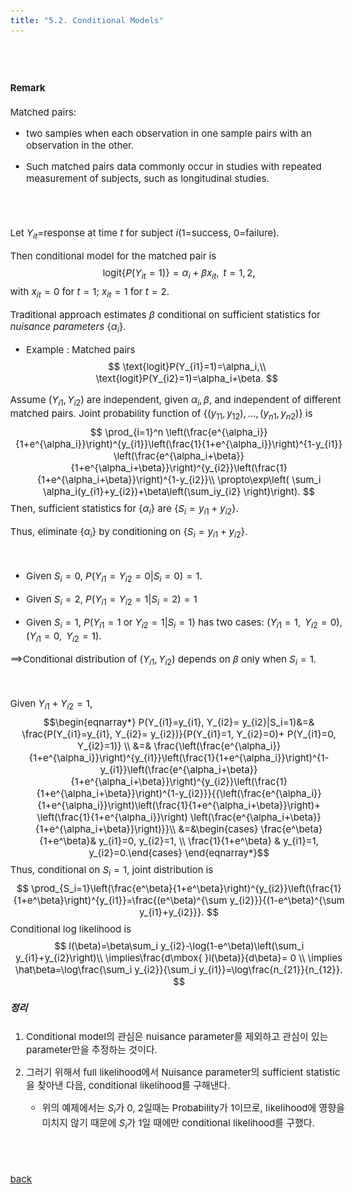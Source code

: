 ---
title: "5.2. Conditional Models"
---
 
<style type="text/css">
  body, td {
    font-size: 15px;
  }
pre {
  font-size: 15px
}
</style>

<br>
<br>

#### Remark
Matched pairs:

  * two samples when each observation in one sample pairs with an observation in the other.
  
  * Such matched pairs data commonly occur in studies with repeated measurement of subjects, such as longitudinal studies.

<br>
<br>

Let $Y_{it}=$response at time $t$ for subject $i$(1=success, 0=failure).

Then conditional model for the matched pair is 
$$
\text{logit}\{P(Y_{it}=1)\}=\alpha_i+\beta x_{it},\mbox{ }\mbox{ }t=1,2,
$$
with $x_{it}=0$ for $t=1$; $x_{it}=1$ for $t=2$.


Traditional approach estimates $\beta$ conditional on sufficient statistics for *nuisance parameters* $\{\alpha_i\}$.
   
   
   * Example : Matched pairs
   $$
   \text{logit}P(Y_{i1}=1)=\alpha_i,\\
   \text{logit}P(Y_{i2}=1)=\alpha_i+\beta.
   $$

Assume $(Y_{i1},Y_{i2})$ are independent, given $\alpha_i,\beta$, and independent of different matched pairs. Joint probability function of $\{(y_{11}, y_{12}),\ldots,(y_{n1},y_{n2})\}$ is
$$
\prod_{i=1}^n \left(\frac{e^{\alpha_i}}{1+e^{\alpha_i}}\right)^{y_{i1}}\left(\frac{1}{1+e^{\alpha_i}}\right)^{1-y_{i1}}  \left(\frac{e^{\alpha_i+\beta}}{1+e^{\alpha_i+\beta}}\right)^{y_{i2}}\left(\frac{1}{1+e^{\alpha_i+\beta}}\right)^{1-y_{i2}}\\
\propto\exp\left( \sum_i \alpha_i(y_{i1}+y_{i2})+\beta\left(\sum_iy_{i2} \right)\right).
$$
Then, sufficient statistics for $\{\alpha_i\}$ are $\{S_i= y_{i1}+y_{i2}\}$.

Thus, eliminate $\{\alpha_i\}$ by conditioning on $\{S_i= y_{i1}+y_{i2}\}$.

<br>

  * Given $S_i=0$, $P(Y_{i1}=Y_{i2}= 0|S_i=0)=1$.
  
  * Given $S_i=2$, $P(Y_{i1}=Y_{i2}= 1|S_i=2)=1$
  
  * Given $S_i=1$, $P(Y_{i1}= 1 \mbox{ or } Y_{i2}= 1|S_i=1)$ has two cases: $(Y_{i1}= 1, \mbox{ } Y_{i2}= 0)$, $(Y_{i1}= 0, \mbox{ } Y_{i2}= 1)$.
  
  $\implies$Conditional distribution of $(Y_{i1}, Y_{i2})$ depends on $\beta$ only when $S_i=1$.

<br>

Given $Y_{i1}+Y_{i2}= 1$, 
$$\begin{eqnarray*}
P(Y_{i1}=y_{i1}, Y_{i2}= y_{i2}|S_i=1)&=& \frac{P(Y_{i1}=y_{i1}, Y_{i2}= y_{i2})}{P(Y_{i1}=1, Y_{i2}=0)+ P(Y_{i1}=0, Y_{i2}=1)}  \\
&=& 
\frac{\left(\frac{e^{\alpha_i}}{1+e^{\alpha_i}}\right)^{y_{i1}}\left(\frac{1}{1+e^{\alpha_i}}\right)^{1-y_{i1}}\left(\frac{e^{\alpha_i+\beta}}{1+e^{\alpha_i+\beta}}\right)^{y_{i2}}\left(\frac{1}{1+e^{\alpha_i+\beta}}\right)^{1-y_{i2}}}{{\left(\frac{e^{\alpha_i}}{1+e^{\alpha_i}}\right)\left(\frac{1}{1+e^{\alpha_i+\beta}}\right)+ \left(\frac{1}{1+e^{\alpha_i}}\right)  \left(\frac{e^{\alpha_i+\beta}}{1+e^{\alpha_i+\beta}}\right)}}\\
&=&\begin{cases} \frac{e^\beta}{1+e^\beta}& y_{i1}=0, y_{i2}=1, \\ \frac{1}{1+e^\beta} & y_{i1}=1, y_{i2}=0.\end{cases}
\end{eqnarray*}$$
Thus, conditional on $S_i=1$, joint distribution is
$$
\prod_{S_i=1}\left(\frac{e^\beta}{1+e^\beta}\right)^{y_{i2}}\left(\frac{1}{1+e^\beta}\right)^{y_{i1}}=\frac{(e^\beta)^{\sum y_{i2}}}{(1-e^\beta)^{\sum y_{i1}+y_{i2}}}.
$$
Conditional log likelihood is
$$
l(\beta)=\beta\sum_i y_{i2}-\log(1-e^\beta)\left(\sum_i y_{i1}+y_{i2}\right)\\
\implies\frac{d\mbox{ }l(\beta)}{d\beta}= 0 \\
\implies \hat\beta=\log\frac{\sum_i y_{i2}}{\sum_i y_{i1}}=\log\frac{n_{21}}{n_{12}}.
$$


##### 정리

1. Conditional model의 관심은 nuisance parameter를 제외하고 관심이 있는 parameter만을 추정하는 것이다.

2. 그러기 위해서 full likelihood에서 Nuisance parameter의 sufficient statistic을 찾아낸 다음, conditional likelihood를 구해낸다.

   * 위의 예제에서는 $S_i$가 0, 2일때는 Probability가 1이므로, likelihood에 영향을 미치지 않기 때문에 $S_i$가 1일 때에만 conditional likelihood를 구했다.






<br>
<br>
 
[back](../glm.html)
